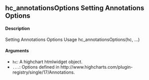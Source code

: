 
## hc_annotationsOptions Setting Annotations Options

#### Description 

Setting Annotations Options
Usage
hc_annotationsOptions(hc, ...)

#### Arguments 

* ``hc ``: A highchart htmlwidget object.
* ``...``: Options defined in http://www.highcharts.com/plugin-registry/single/17/Annotations.
